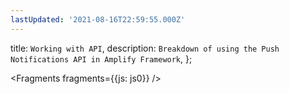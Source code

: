 ```yaml
---
lastUpdated: '2021-08-16T22:59:55.000Z'
---
```

  title: `Working with API`,
  description: `Breakdown of using the Push Notifications API in Amplify Framework`,
};


<Fragments fragments={{js: js0}} />

